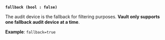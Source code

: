 <a id="audit-option-fallback" />

**`fallback (bool : false)`**  <EnterpriseAlert inline="true" />

The audit device is the fallback for filtering purposes.
**Vault only supports one fallback audit device at a time**.

**Example**: `fallback=true`

